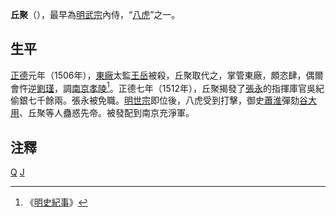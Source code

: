 '''丘聚'''（{{bd|？年||？年|catIdx=Q}}），最早為[[明武宗|明武宗]]內侍，“[[八虎|八虎]]”之一。

== 生平 ==
[[正德_(明武宗)|正德]]元年（1506年），[[東廠|東廠]]太監[[王岳_(明朝)|王岳]]被殺，丘聚取代之，掌管東廠，頗恣肆，偶爾會忤逆[[劉瑾|劉瑾]]，調[[南京|南京]][[明孝陵|孝陵]]<ref>《[[明史紀事|明史紀事]]》</ref>。正德七年（1512年），丘聚揭發了[[張永|張永]]的指揮庫官吳紀偷銀七千餘兩。張永被免職。[[明世宗|明世宗]]即位後，八虎受到打擊，御史[[蕭淮|蕭淮]]彈劾[[谷大用|谷大用]]、丘聚等人蠱惑先帝。被發配到南京充淨軍。

== 注釋 ==
<div class="references-small">
<references />
</div>

{{八虎}}

[[Category:明朝宦官|Q]]
[[Category:丘姓|J]]